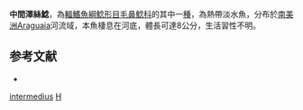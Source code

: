 {{Speciesbox
| taxon = Henonemus intermedius
| status = NE
| status_system = IUCN3.1
| binomial_authority = [[Eigenmann_&_Eigenmann|Eigenmann & Eigenmann]], 1889
| synonyms = *''Stegophilus intermedius''<br /><small>Eigenmann & Eigenmann, 1889</small>
}}

'''中間澤絲鯰'''，為[[輻鰭魚綱|輻鰭魚綱]][[鯰形目|鯰形目]][[毛鼻鯰科|毛鼻鯰科]]的其中一[[種|種]]，為熱帶淡水魚，分布於[[南美洲|南美洲]]Araguaia河流域，本魚棲息在河底，體長可達8公分，生活習性不明。

== 参考文献 ==
*{{FishBase_species|genus=Henonemus|species=intermedius|year=2011|month=12}}
{{鯰形目小作品}}

{{taxonbar}}
[[Category:澤絲鯰屬|intermedius]]
[[Category:1889年描述的魚類|H]]